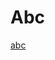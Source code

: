 # Abc


[abc](https://www.arapahoevotes.gov/sites/default/files/2023-12/REDACTED_CVR_Export_20231128_0.xls)



